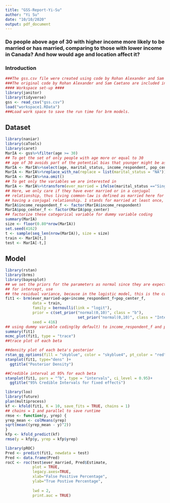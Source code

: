 ```yaml
---
title: "GSS-Report-Yi-Su"
author: "Yi Su"
date: "10/10/2020"
output: pdf_document
---
```

### Do people above age of 30 with higher income more likely to be married or has married, comparing to those with lower income in Canada? And how would age and location affect it?

### Introduction
```r
###The gss.csv file were created using code by Rohan Alexander and Sam Caetano with Licence: MIT. 
###The original code by Rohan Alexander and Sam Caetano are included in the github repo file "Prerequisite".
#### Workspace set-up ####
library(janitor)
library(tidyverse)
gss <- read_csv("gss.csv")
load("workspace1.RData")
###Load work space to save the run time for brm models.
```
## Dataset
```r
library(naniar)
library(caTools)
library(caret)
MarIA <- gss%>%filter(age >= 30)
## To get the set of only people with age more or equal to 30
## age of 30 avoids part of the potential bias that younger might be associated with lower income and not married.
MarIA <- MarIA%>%select(age, marital_status, income_respondent, pop_center)
MarIA <- MarIA%>%replace_with_na(replace = list(marital_status = "NA"))
MarIA <- MarIA%>%na.omit()
## To get only the variables we are interested in
MarIA <- MarIA%>%transform(ever_married = ifelse(marital_status =="Single, never married", yes = 0, no = 1))
## Here, we only care if they have ever married or in a conjugal 
## relationship, thus living common-law is defined as married here for 
## having a conjugal relationship. 1 stands for married at least once, 0 stands for never.
MarIA$income_respondent_f <- factor(MarIA$income_respondent)
MarIA$pop_center_f <- factor(MarIA$pop_center)
## factorize these categorical variable for dummy variable coding
summary(MarIA)
size <- floor(0.80*nrow(MarIA))
set.seed(4162)
t <- sample(seq_len(nrow(MarIA)), size = size)
train <- MarIA[t,]
test <- MarIA[-t,]
```
## Model
```r
library(rstan)
library(brms)
library(bayesplot)
## we set the priors for the parameters as normal since they are expected to be 0 by null hypothesis and can be positive or negative, and prior variance of 10 is to make the prior non-informative.
## for intercept, use 
## the residual variance, because in the logistic model, this is the constant π^2/3.
fit1 <- brm(ever_married~age+income_respondent_f+pop_center_f, 
            data = train, 
            family = bernoulli(link = "logit"),
            prior = c(set_prior("normal(0,10)", class = "b"),
                                set_prior("normal(0,10)", class = "Intercept")),
            seed = 416)
## using dummy variable coding(by default) to income_respondent_f and pop_center_f
summary(fit1)
mcmc_plot(fit1, type = "trace")
##trace plot of each beta
```
```r
##density plot of each beta's posterior
rstan_gg_options(fill = "skyblue", color = "skyblue4", pt_color = "red")
stanplot(fit1, type="dens" )+
  ggtitle("Posterior Density")
```
```r
##Credible interval at 95% for each beta
stanplot(fit1, pars = "^b", type = "intervals", ci_level = 0.95)+
  ggtitle("95% Credible Intervals for fixed effects")
```
```r
library(loo)
library(future)
plan(multiprocess)
kf <- kfold(fit1, K = 10, save_fits = TRUE, chains = 1)
## chains = 1 and parallel to save runtime
rmse <- function(y, yrep) {
yrep_mean <- colMeans(yrep)
sqrt(mean((yrep_mean - y)^2))
}
kfp <- kfold_predict(kf)
rmse(y = kfp$y, yrep = kfp$yrep)
```

```r
library(pROC)
Pred <- predict(fit1, newdata = test)
Pred <- data.frame(Pred)
rocC <- roc(test$ever_married, Pred$Estimate, 
            plot = TRUE, 
            legacy.axes=TRUE,
            xlab="False Positive Percentage", 
            ylab="True Postive Percentage",
            
            lwd = 2,
            print.auc = TRUE)
```


